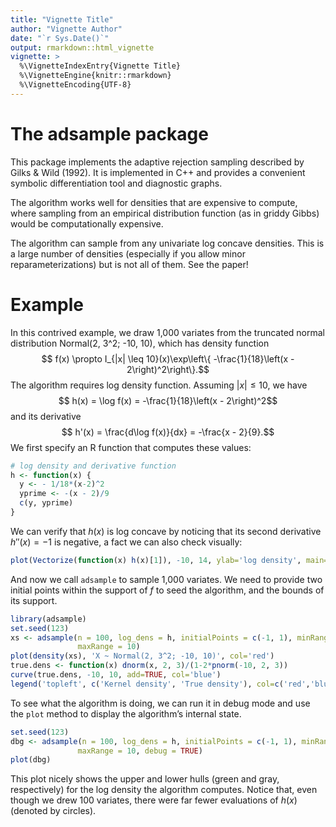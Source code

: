 ```yaml
---
title: "Vignette Title"
author: "Vignette Author"
date: "`r Sys.Date()`"
output: rmarkdown::html_vignette
vignette: >
  %\VignetteIndexEntry{Vignette Title}
  %\VignetteEngine{knitr::rmarkdown}
  %\VignetteEncoding{UTF-8}
---
```


# The adsample package

This package implements the adaptive rejection sampling described by Gilks 
& Wild (1992). It is implemented in C++ and provides a convenient symbolic
differentiation tool and diagnostic graphs.

The algorithm works well for densities that are expensive to compute, where
sampling from an empirical distribution function (as in griddy Gibbs) would be
computationally expensive.

The algorithm can sample from any univariate log concave densities. This is a 
large number of densities (especially if you allow minor reparameterizations)
but is not all of them. See the paper!

# Example

In this contrived example, we draw 1,000 variates from the truncated normal
distribution Normal(2, 3^2; -10, 10), which has density function
$$ f(x) \propto I_{|x| \leq 10}(x)\exp\left\{ -\frac{1}{18}\left(x - 2\right)^2\right\}.$$
The algorithm requires log density function. Assuming $|x|\leq 10$, we have
$$ h(x) = \log f(x) = -\frac{1}{18}\left(x - 2\right)^2$$
and its derivative
$$ h'(x) = \frac{d\log f(x)}{dx} = -\frac{x - 2}{9}.$$
We first specify an R function that computes these values:
```r
# log density and derivative function
h <- function(x) {
  y <- - 1/18*(x-2)^2
  yprime <- -(x - 2)/9
  c(y, yprime)
}
```
We can verify that $h(x)$ is log concave by noticing that its second derivative
$h''(x) = -1$ is negative, a fact we can also check visually:
```r
plot(Vectorize(function(x) h(x)[1]), -10, 14, ylab='log density', main='h(x)')
```

And now we call `adsample` to sample 1,000 variates. We need to provide two 
initial points within the support of $f$ to seed the algorithm, and the bounds
of its support.
```r
library(adsample)
set.seed(123)
xs <- adsample(n = 100, log_dens = h, initialPoints = c(-1, 1), minRange = -10,
               maxRange = 10)
plot(density(xs), 'X ~ Normal(2, 3^2; -10, 10)', col='red')
true.dens <- function(x) dnorm(x, 2, 3)/(1-2*pnorm(-10, 2, 3))
curve(true.dens, -10, 10, add=TRUE, col='blue')
legend('topleft', c('Kernel density', 'True density'), col=c('red','blue'), lty=1)
```

To see what the algorithm is doing, we can run it in debug mode and use the
`plot` method to display the algorithm's internal state.
```r
set.seed(123)
dbg <- adsample(n = 100, log_dens = h, initialPoints = c(-1, 1), minRange = -10,
               maxRange = 10, debug = TRUE)
plot(dbg)
```

This plot nicely shows the upper and lower hulls (green and gray, respectively)
for the log density the algorithm computes. Notice that, even though we drew 100
variates, there were far fewer evaluations of $h(x)$ (denoted by circles).
